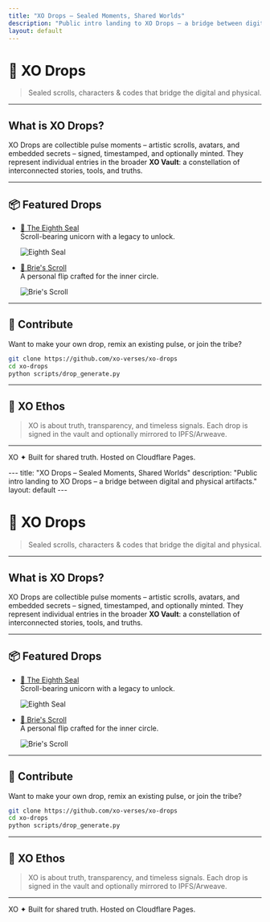 ```yaml
---
title: "XO Drops – Sealed Moments, Shared Worlds"
description: "Public intro landing to XO Drops – a bridge between digital and physical artifacts."
layout: default
---
```



# 🧪 XO Drops

> Sealed scrolls, characters & codes that bridge the digital and physical.

---

## What is XO Drops?

XO Drops are collectible pulse moments – artistic scrolls, avatars, and embedded secrets – signed, timestamped, and optionally minted. They represent individual entries in the broader **XO Vault**: a constellation of interconnected stories, tools, and truths.

---

## 📦 Featured Drops

- [🦄 The Eighth Seal](/drops/eighth_seal)  
  Scroll-bearing unicorn with a legacy to unlock.

  <Image src="/drops/eighth_seal/assets/849c2d8b-6bc2-4341-a680-7dd86d4624e4.png" alt="Eighth Seal" width={400} height={400} />

- [📜 Brie's Scroll](/drops/brie_scroll)  
  A personal flip crafted for the inner circle.

  <Image src="/drops/brie_scroll/vault_extras/unicorn_scroll.png" alt="Brie's Scroll" width={400} height={400} />

---

## 🤝 Contribute

Want to make your own drop, remix an existing pulse, or join the tribe?

```bash
git clone https://github.com/xo-verses/xo-drops
cd xo-drops
python scripts/drop_generate.py
```

---

## 🧭 XO Ethos

> XO is about truth, transparency, and timeless signals. Each drop is signed in the vault and optionally mirrored to IPFS/Arweave.

---

<footer>
  <p style={{ textAlign: 'center', color: '#999', fontSize: '0.8rem' }}>
    XO ✦ Built for shared truth. Hosted on Cloudflare Pages.
  </p>
</footer>---
title: "XO Drops – Sealed Moments, Shared Worlds"
description: "Public intro landing to XO Drops – a bridge between digital and physical artifacts."
layout: default
---


# 🧪 XO Drops

> Sealed scrolls, characters & codes that bridge the digital and physical.

---

## What is XO Drops?

XO Drops are collectible pulse moments – artistic scrolls, avatars, and embedded secrets – signed, timestamped, and optionally minted. They represent individual entries in the broader **XO Vault**: a constellation of interconnected stories, tools, and truths.

---

## 📦 Featured Drops

- [🦄 The Eighth Seal](/drops/eighth_seal)  
  Scroll-bearing unicorn with a legacy to unlock.

  <Image src="/drops/eighth_seal/assets/849c2d8b-6bc2-4341-a680-7dd86d4624e4.png" alt="Eighth Seal" width={400} height={400} />

- [📜 Brie's Scroll](/drops/brie_scroll)  
  A personal flip crafted for the inner circle.

  <Image src="/drops/brie_scroll/vault_extras/unicorn_scroll.png" alt="Brie's Scroll" width={400} height={400} />

---

## 🤝 Contribute

Want to make your own drop, remix an existing pulse, or join the tribe?

```bash
git clone https://github.com/xo-verses/xo-drops
cd xo-drops
python scripts/drop_generate.py
```

---

## 🧭 XO Ethos

> XO is about truth, transparency, and timeless signals. Each drop is signed in the vault and optionally mirrored to IPFS/Arweave.

---

<footer>
  <p style={{ textAlign: 'center', color: '#999', fontSize: '0.8rem' }}>
    XO ✦ Built for shared truth. Hosted on Cloudflare Pages.
  </p>
</footer>